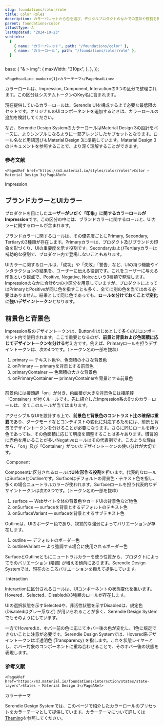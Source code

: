 ```yaml
---
slug: foundations/color/role
title: Color Roles
description: カラーパレットから色を選び、デジタルプロダクトのなかでの意味や役割を持たせたものがカラーロールです。カラーロールはシステムトークンとして定義されています。
parent: foundations/color
illustType: A
lastUpdated: "2024-10-23"
subLinks:
  [
    { name: "カラーパレット", path: "/foundations/color" },
    { name: "カラーロール", path: "/foundations/color/role" },
  ]
---
```



  base: {
    "& > img": {
      maxWidth: "310px",
    },
  },
});

<PageSection>

    <PageHeadLine number={1}>カラーテーマ</PageHeadLine>

カラーロールは、Impression, Component, Interactionの3つの区分で整理されます。この区分はシステムトークンのKey名に含まれます。

<ImageRoles />

現在提供しているカラーロールは、Serendie UIを構成する上で必要な最低限のセットです。オリジナルのUIコンポーネントを追加するときは、カラーロールの追加を検討してください。

なお、Serendie Design SystemのカラーロールはMaterial Design 3の設計をベースに、よりシンプルになるように一部アレンジしたサブセットとなります。ロール名など用語選びもMaterial Design 3に準拠しています。Material Design 3のドキュメントを参照することで、より深く理解することができます。

### 参考文献

    <PageARef href="https://m3.material.io/styles/color/roles">Color – Material Design 3</PageARef>

</PageSection>

<PageSection>

<PageHeadLine number={2}>Impression</PageHeadLine>

## ブランドカラーとUIカラー

プロダクトを目にした**ユーザーがいだく「印象」に関するカラーロールがImpression**です。この区分の中には、ブランドカラーに関するロールと、UIカラーに関するロールが含まれます。

ブランドカラーに関するロールは、その優先度ごとにPrimary, Secondary, Tertiaryの3種類が存在します。Primaryカラーは、プロダクト及びブランドの印象を形づくり、UIの重要度を示す役割です。SecondaryおよびTertiaryカラーは補助的な役割で、プロダクト内で登場しないこともあります。

UIカラーに関するロールは、「成功」や「失敗」「警告」など、UIの持つ機能やインタラクションの結果を、ユーザーに伝える役割です。これをユーザーに与える印象という観点で、Positive, Negative, Noiceという3種類で整理します。Impressionのなかに合計6つの小区分を用意していますが、プロダクトによってはPrimaryとPositiveが同じ色を指すことも多く、全てに別の色を当てはめる必要はありません。結果として同じ色であっても、**ロールを分けておくことで変化に強いデザイントークン**となります。

<ImageWrapper>
  <ImageImpression />
</ImageWrapper>

## 前景色と背景色

Impression系のデザイントークンは、Buttonをはじめとして多くのUIコンポーネント内で使用されます。ここで重要となるのが、**前景と背景および色面積に応じてデザイントークンを分ける**考え方です。例えば、Primaryロールを担うデザイントークンは、次の4つです。（トークン名の一部を抜粋）

1. primary ― テキスト色や、色面積の小さな背景色
2. onPrimary ― primaryを背景とする前景色
3. primaryContainer ― 色面積の大きな背景色
4. onPrimaryContainer ― primaryContainerを背景とする前景色

<ImageWrapper>
  <img src="/assets/pages/color/button-colors.png" alt="" />
</ImageWrapper>

前景色には接頭辞「on」が付き、色面積が大きな背景色には接尾辞「Container」が付くルールです。先に紹介したImpression系の6つのカラーロールは、全てこのルールが当てはまります。

アクセシブルなUIを設計する上で、**前景色と背景色のコントラスト比の確保は重要**であり、ダークモードなどコンテキストの変化に対応するためには、前景と背景でデザイントークンを分けることが必要になります。さらに同じロールを持つ色であっても、その色面積に応じて明度を調整することは多々あります。慣習的に赤色を用いることが多いNegativeロールはその代表例です。このような理由から、「on」及び「Container」がついたデザイントークンの使い分けが大切です。

<ImageWrapper>
  <img src="/assets/pages/color/negative-color.png" alt="" />
</ImageWrapper>

</PageSection>

<PageSection>
<PageHeadLine number={3}>Component</PageHeadLine>

Componentに区分されるロールは**UIを形作る役割**を担います。代表的なロールはSurfaceとOutlineです。Surfaceはデフォルトの背景色・テキスト色を指し、多くの場合ニュートラルカラーが使われます。Surfaceロールを担う代表的なデザイントークンは次の3つです。（トークン名の一部を抜粋）

1. surface ― Webサイト全体の背景色やカードUIの背景色など地色
2. onSurface ― surfaceを背景とするデフォルトのテキスト色
3. onSurfaceVariant ― surfaceを背景とするサブテキスト色

Outlineは、UIのボーダー色であり、視覚的な強弱によってバリエーションが存在します。

1. outline ― デフォルトのボーダー色
2. outlineVariant ― より強調する場合に使用されるボーダー色

SurfaceとOutlineともにニュートラルカラーを使う性質から、プロダクトによってそのバリエーション (階調) が増える傾向にあります。Serendie Design Systemでは、現在のところバリエーションを抑えて提供しています。

<ImageWrapper>
  <img src="/assets/pages/color/component-colors.png" alt="" />
</ImageWrapper>

</PageSection>

<PageSection>
<PageHeadLine number={4}>Interaction</PageHeadLine>

Interactionに区分されるロールは、UIコンポーネントの状態変化を担います。Hovered、Selected、Disabledの3種類のロールが存在します。

UIの選択状態を示すSelectedや、非活性状態を示すDisabledは、規定色 (Disabledはグレー系など) が用いられることが多く、Serendie Design Systemでもそのようにしています。

一方でHoveredは、ホバー前の色に応じてホバー後の色が変化し、1色に規定できないことに注意が必要です。Serendie Design Systemでは、Hovered系デザイントークンは半透明色 (Transparency) を指します。これを状態レイヤーとし、ホバー対象のコンポーネントに重ね合わせることで、そのホバー後の状態を表現します。

<ImageWrapper>
  <ImageHovered />
</ImageWrapper>

### 参考文献

    <PageARef href="https://m3.material.io/foundations/interaction/states/state-layers">States – Material Design 3</PageARef>

</PageSection>

<PageSection>
<PageHeadLine number={5}>カラーテーマ</PageHeadLine>

Serendie Design Systemでは、このページで紹介したカラーロールのプリセットをカラーテーマとして提供しています。カラーテーマについて詳しくは[Theming](/foundations/theming)を参照してください。

</PageSection>
